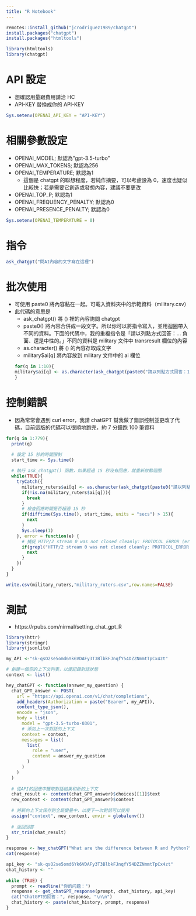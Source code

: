 ```yaml
---
title: "R Notebook"
---
```


```r
remotes::install_github("jcrodriguez1989/chatgpt")
install.packages("chatgpt")
install.packages("htmltools")
```

```r
library(htmltools)
library(chatgpt)
```

# API 設定
* 想確認用量跟費用請洽 HC
* API-KEY 替換成你的 API-KEY
```r
Sys.setenv(OPENAI_API_KEY = "API-KEY")
```

# 相關參數設定
* OPENAI_MODEL; 默認為"gpt-3.5-turbo"
* OPENAI_MAX_TOKENS; 默認為256
* OPENAI_TEMPERATURE; 默認為1  
  * 這個是 chatgpt 的聯想程度，若純作摘要，可以考慮設為 0，速度也疑似比較快；若是需要它創造或發想內容，建議不要更改
* OPENAI_TOP_P; 默認為1
* OPENAI_FREQUENCY_PENALTY; 默認為0
* OPENAI_PRESENCE_PENALTY; 默認為0
```r
Sys.setenv(OPENAI_TEMPERATURE = 0)
```

# 指令
```r
ask_chatgpt("問AI內容的文字寫在這裡")
```

# 批次使用
* 可使用 paste0 將內容黏在一起。可載入資料夾中的示範資料（military.csv）
* 此代碼的意思是
  * ask_chatgpt() 將 () 裡的內容詢問 chatgpt
  * paste0() 將內容合併成一段文字。所以你可以將指令寫入，並用迴圈帶入不同的資料。下面的代碼中，我的重複指令是「請以列點方式回答：... 負面、還是中性的。」不同的資料是 military 文件中 transresult 欄位的內容
  * as.character() 將 () 的內容存取成文字
  * military$ai[q] 將內容放到 military 文件中的 ai 欄位
```r
for(q in 1:10){
military$ai[q] <- as.character(ask_chatgpt(paste0("請以列點方式回答：1.用中文摘要文中的主旨，如果有網址的話請忽略它，2. 判斷該文章的內容對台灣的情緒是正面、負面、還是中性的。",military$transresult[q])))
}
```

# 控制錯誤
* 因為常常會遇到 curl error，我請 chatGPT 幫我做了錯誤控制並更改了代碼，目前這版的代碼可以很順地跑完，約 7 分鐘跑 100 筆資料
```r
for(q in 1:779){
  print(q)

  # 設定 15 秒的時間限制
  start_time <- Sys.time()
  
  # 執行 ask_chatgpt() 函數，如果超過 15 秒沒有回應，就重新啟動迴圈
  while(TRUE){
    tryCatch({
      military_ruters$ai[q] <- as.character(ask_chatgpt(paste0("請以列點方式回答：1.用中文摘要文中的主旨，如果有網址的話請忽略它，2. 判斷該文章的內容對台灣的情緒是正面、負面、還是中性的。",military_ruters$text[q])))
      if(!is.na(military_ruters$ai[q])){
        break
      }
      # 檢查回應時間是否超過 15 秒
      if(difftime(Sys.time(), start_time, units = "secs") > 15){
        next
      }
      Sys.sleep(1)
    }, error = function(e) {
      # 捕捉 HTTP/2 stream 0 was not closed cleanly: PROTOCOL_ERROR (err 1) 錯誤，重新啟動迴圈
      if(grepl("HTTP/2 stream 0 was not closed cleanly: PROTOCOL_ERROR (err 1)", e$message)){
        next
      }
    })
  }
}

write.csv(military_ruters,"military_ruters.csv",row.names=FALSE)

```

# 測試
* https://rpubs.com/nirmal/setting_chat_gpt_R
```r
library(httr)
library(stringr)
library(jsonlite)
```

```r
my_API <-"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"
```

```r
# 創建一個空的上下文列表，以便記錄對話狀態
context <- list()

hey_chatGPT <- function(answer_my_question) {
  chat_GPT_answer <- POST(
    url = "https://api.openai.com/v1/chat/completions",
    add_headers(Authorization = paste("Bearer", my_API)),
    content_type_json(),
    encode = "json",
    body = list(
      model = "gpt-3.5-turbo-0301",
      # 添加上一次對話的上下文
      context = context,
      messages = list(
        list(
          role = "user",
          content = answer_my_question
        )
      )
    )
  )
  
  # 從API的回應中獲取對話結果和新的上下文
  chat_result <- content(chat_GPT_answer)$choices[[1]]$text
  new_context <- content(chat_GPT_answer)$context
  
  # 將新的上下文保存到全局變量中，以便下一次對話可以使用
  assign("context", new_context, envir = globalenv())
  
  # 返回回答
  str_trim(chat_result)
}

```

```r
response <- hey_chatGPT("What are the difference between R and Python?")
cat(response)

```


```r
api_key <- "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"
chat_history <- ""
 
while (TRUE) {
  prompt <- readline("你的问题：")
  response <- get_chatGPT_response(prompt, chat_history, api_key)
  cat("ChatGPT的回答：", response, "\n\n")
  chat_history <- paste(chat_history, prompt, response)
}
```


